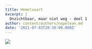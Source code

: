 ```yaml
---
title: Hemelvaart
excerpt: |
  Onzichtbaar, maar niet weg - deel 1
author: content/authors/napolean.md
date: '2021-07-03T20:30:00.000Z'
---
```


![](https://res.cloudinary.com/stfranciscusheverlee/image/upload/v1657135741/Hemelvaart_1_wdwy5k.jpg)
